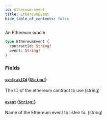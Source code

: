 ```yaml
---
id: ethereum-event
title: EthereumEvent
hide_table_of_contents: false
---
```



An Ethereum oracle

```graphql
type EthereumEvent {
  contractId: String!
  event: String!
}
```


### Fields

#### [`contractId`](#) ([`String!`](/mainnet/api/graphql/scalars/string))

The ID of the ethereum contract to use (string)


#### [`event`](#) ([`String!`](/mainnet/api/graphql/scalars/string))

Name of the Ethereum event to listen to. (string)




